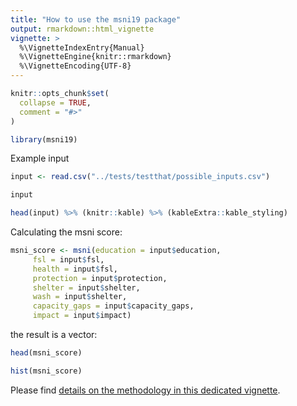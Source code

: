 ```yaml
---
title: "How to use the msni19 package"
output: rmarkdown::html_vignette
vignette: >
  %\VignetteIndexEntry{Manual}
  %\VignetteEngine{knitr::rmarkdown}
  %\VignetteEncoding{UTF-8}
---
```


```r
knitr::opts_chunk$set(
  collapse = TRUE,
  comment = "#>"
)
```



```r
library(msni19)
```

Example input

```r
input <- read.csv("../tests/testthat/possible_inputs.csv")
```

```r
input
```

```r

head(input) %>% (knitr::kable) %>% (kableExtra::kable_styling)

```

Calculating the msni score:

```r

msni_score <- msni(education = input$education,
     fsl = input$fsl,
     health = input$fsl,
     protection = input$protection,
     shelter = input$shelter,
     wash = input$shelter,
     capacity_gaps = input$capacity_gaps,
     impact = input$impact)

```

the result is a vector:

```r
head(msni_score)

```


```r
hist(msni_score)
```


Please find <a href = "Methodology.html">details on the methodology in this dedicated vignette</a>.

